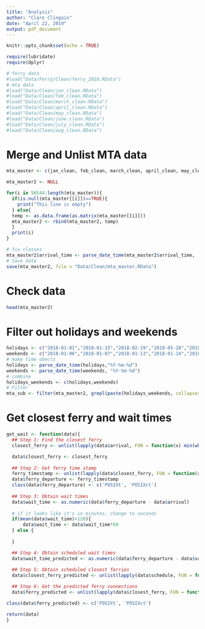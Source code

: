 ```yaml
---
title: "Analysis"
author: "Clare Clingain"
date: "April 22, 2019"
output: pdf_document
---
```


```r
knitr::opts_chunk$set(echo = TRUE)

require(lubridate)
require(dplyr)

# ferry data
#load("Data/Ferry/Clean/ferry_2018.RData")
# mta data
#load("Data/Clean/jan_clean.RData")
#load("Data/Clean/feb_clean.RData")
#load("Data/Clean/march_clean.RData")
#load("Data/Clean/april_clean.RData")
#load("Data/Clean/may_clean.RData")
#load("Data/Clean/june_clean.RData")
#load("Data/Clean/july_clean.RData")
#load("Data/Clean/aug_clean.RData")
```

# Merge and Unlist MTA data

```r
mta_master <- c(jan_clean, feb_clean, march_clean, april_clean, may_clean, june_clean, july_clean, aug_clean)

mta_master2 <- NULL

for(i in 56544:length(mta_master)){
  if(is.null(mta_master[[i]])==TRUE){
    print("This line is empty")
  } else{
  temp <- as.data.frame(as.matrix(mta_master[[i]]))
  mta_master2 <- rbind(mta_master2, temp)
  }
  print(i)
}

# fix classes
mta_master2$arrival_time <- parse_date_time(mta_master2$arrival_time,  "%Y-%m-%d %H:%M:%S")
# Save data
save(mta_master2, file = "Data/Clean/mta_master.RData")
```

# Check data

```r
head(mta_master2)
```


# Filter out holidays and weekends

```r
holidays <- c("2018-01-01","2018-01-15","2018-02-19","2018-05-28","2018-07-04")
weekends <- c("2018-01-06","2018-01-07","2018-01-13","2018-01-14","2018-01-20","2018-01-21","2018-01-27","2018-01-28","2018-02-03","2018-02-04","2018-02-10","2018-02-11","2018-02-17","2018-02-18","2018-02-24","2018-02-25","2018-03-03","2018-03-04","2018-03-10","2018-03-11","2018-03-17","2018-03-18","2018-03-24","2018-03-25","2018-03-31","2018-04-01","2018-04-07","2018-04-08","2018-04-14","2018-04-15","2018-04-21","2018-04-22","2018-04-28","2018-04-29","2018-05-05","2018-05-06","2018-05-12","2018-05-13","2018-05-19","2018-05-20","2018-05-26","2018-05-27","2018-06-02","2018-06-03","2018-06-09","2018-06-10","2018-06-16","2018-06-17","2018-06-23","2018-06-24","2018-06-30","2018-07-01","2018-07-07","2018-07-08","2018-07-14","2018-07-15","2018-07-21","2018-07-22","2018-07-28","2018-07-29","2018-08-04","2018-08-05","2018-08-11","2018-08-12","2018-08-18","2018-08-19","2018-08-25","2018-08-26")
# make time obects
holidays <- parse_date_time(holidays,"%Y-%m-%d")
weekends <- parse_date_time(weekends, "%Y-%m-%d")
# combine
holidays_weekends <- c(holidays,weekends)
# Filter
mta_sub <- filter(mta_master2, grepl(paste(holidays_weekends, collapse="|"), arrival_time))
```



# Get closest ferry and wait times

```r
get_wait <- function(data){
  ## Step 1: Find the closest ferry
  closest_ferry <- unlist(lapply(data$arrival, FUN = function(x) min(which((ferry_master - x)>0))))

  data$closest_ferry <- closest_ferry
  
  ## Step 2: Get ferry time stamp
  ferry_timestamp <- unlist(lapply(data$closest_ferry, FUN = function(x)ferry_times[x]))
  data$ferry_departure <- ferry_timestamp
  class(data$ferry_departure) <- c('POSIXt', 'POSIXct')
  
  ## Step 3: Obtain wait times
  data$wait_time <- as.numeric(data$ferry_departure - data$arrival)
  
  # if it looks like it's in minutes, change to seconds
  if(mean(data$wait_time)<120){
      data$wait_time <- data$wait_time*60
  } else {
    
  }

  ## Step 4: Obtain scheduled wait times
  data$wait_time_predicted <- as.numeric(data$ferry_departure - data$schedule)*60
  
  ## Step 5: Obtain scheduled closest ferries
  data$closest_ferry_predicted <- unlist(lapply(data$schedule, FUN = function(x) min(which((ferry_times - x)>0))))

  ## Step 6: Get the predicted ferry connections
  data$ferry_predicted <- unlist(lapply(data$closest_ferry, FUN = function(x)ferry_times[x]))

class(data$ferry_predicted) <- c('POSIXt', 'POSIXct')

return(data)
}
```

```r

```

